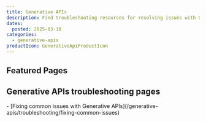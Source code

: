 ```yaml
---
title: Generative APIs
description: Find troubleshooting resources for resolving issues with Generative APIs.
dates:
  posted: 2025-03-10
categories:
  - generative-apis
productIcon: GenerativeApiProductIcon
---
```


<ProductHeader
  productName="Generative APIs troubleshooting"
  productLogo="generativeApi"
  description="Learn how to fix the most common issues with Generative APIs on Scaleway."
/>

## Featured Pages

<Grid>
    <Card
      title="Generative APIs FAQ"
      description="General info on Generative APIs."
      url="/generative-apis/faq/"
      label="See more"
    />
    <Card
      title="Fixing common issues with Generative APIs"
      description="Fix issues with Generative APIs."
      url="/generative-apis/troubleshooting/fixing-common-issues/"
      label="See more"
    />
    <Card
      title="Supported models"
      description="Details on supported Generative models."
      url="/generative-apis/reference-content/supported-models/"
      label="See more"
    />
</Grid>
<Grid>
    <Card
      title="Generative APIs rate limits"
      description="Learn about rate limits for APIs."
      url="/generative-apis/reference-content/rate-limits/"
      label="See more"
    />
    <Card
      title="Integrating Scaleway Generative APIs with popular AI tools"
      description="Integrate Scaleway APIs with AI tools."
      url="/generative-apis/reference-content/integrating-generative-apis-with-popular-tools/"
      label="See more"
    />
    <Card
      title="Generative APIs Privacy Policy"
      description="Generative APIs privacy policy info."
      url="/generative-apis/reference-content/data-privacy/"
      label="See more"
    />
</Grid>

## Generative APIs troubleshooting pages

<LinksList>
  - [Fixing common issues with Generative APIs](/generative-apis/troubleshooting/fixing-common-issues)
</LinksList>
